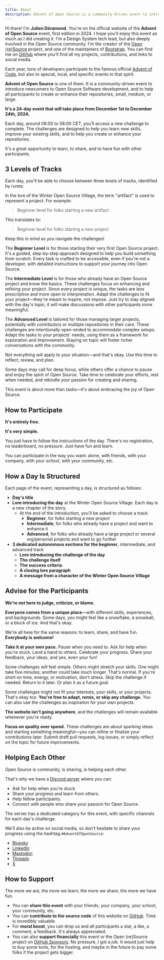 ```yaml
---
title: About
description: Advent of Open Source is a community-driven event to introduce newcomers to Open Source Software development, and to help all participants to create or enhance their repositories.
---
```



Hi there! I'm **Julien Déramond**. You're on the official website of the **Advent of Open Source** event, first edition in 2024. I hope you'll enjoy this event as much as I did creating it.
I'm a Design System tech lead, but also deeply involved in the Open Source community. I'm the creator of the [Open \{re\}Source](https://openresource.dev) project, and one of the maintainers of [Bootstrap](https://getbootstrap.com). You can find me on [GitHub](https://github.com/julien-deramond) where you'll find all my projects, contributions, and links to social media.

Each year, tons of developers participate to the famous official [Advent of Code](https://adventofcode.com), but also to special, local, and specific events in that spirit.

**Advent of Open Source** is one of them. It is a community-driven event to introduce newcomers to Open Source Software development, and to help all participants to create or enhance their repositories, small, medium, or large.

**It's a 24-day event that will take place from December 1st to December 24th, 2024.**

Each day, around 06:00 to 08:00 CET, you'll access a new challenge to complete. The challenges are designed to help you learn new skills, improve your existing skills, and to help you create or enhance your repositories.

It's a great opportunity to learn, to share, and to have fun with other participants.

## 3 Levels of Tracks

Each day, you'll be able to choose between three levels of tracks, identified by runes:

<Runes />

<Aside>
In the lore of the Winter Open Source Village, the term "artifact" is used to represent a project. For example:

> Beginner level for folks starting a new artifact

This translates to:

> Beginner level for folks starting a new project

Keep this in mind as you navigate the challenges!

</Aside>

The **Beginner Level** is for those starting their very first Open Source project. It's a guided, step-by-step approach designed to help you build something from scratch. Every task is crafted to be accessible, even if you're not a developer, with detailed instructions to support your journey into Open Source.

The **Intermediate Level** is for those who already have an Open Source project and know the basics. These challenges focus on enhancing and refining your project. Since every project is unique, the tasks are less prescriptive and more open to interpretation. Adapt the challenges to fit your project—they're meant to inspire, not impose. Just try to stay aligned with the day's topic; it will make discussions with other participants more meaningful.

The **Advanced Level** is tailored for those managing larger projects, potentially with contributors or multiple repositories in their care. These challenges are intentionally open-ended to accommodate complex setups. Adapt the tasks to your projects' needs, using them as a framework for exploration and improvement. Staying on topic will foster richer conversations with the community.

Not everything will apply to your situation—and that's okay. Use this time to reflect, review, and plan.

Some days may call for deep focus, while others offer a chance to pause and enjoy the spirit of Open Source. Take time to celebrate your efforts, rest when needed, and rekindle your passion for creating and sharing.

This event is about more than tasks—it's about embracing the joy of Open Source.

## How to Participate

**It's entirely free.**

**It's very simple.**

You just have to follow the instructions of the day. There's no registration, no leaderboard, no pressure. Just have fun and learn.

You can participate in the way you want: alone, with friends, with your company, with your school, with your community, etc.

## How a Day Is Structured

Each page of the event, representing a day, is structured as follows:
- **Day's title**
- **Lore introducing the day** at the Winter Open Source Village. Each day is a new chapter of the story.
  - At the end of the introduction, you'll be asked to choose a track:
    - **Beginner**, for folks starting a new project
    - **Intermediate**, for folks who already have a project and want to enhance it
    - **Advanced**, for folks who already have a large project or several org/personal projects and want to go further
- **3 dedicated autonomous sections for the beginner**, intermediate, and advanced track
  - **Lore introducing the challenge of the day**
  - **The challenge itself**
  - **The success criteria**
  - **A closing lore paragraph**
  - **A message from a character of the Winter Open Source Village**

## Advise for the Participants

**We're not here to judge, criticize, or blame.**

**Everyone comes from a unique place**—with different skills, experiences, and backgrounds. Some days, you might feel like a snowflake, a snowball, or a block of ice. And that's okay.

We're all here for the same reasons: to learn, share, and have fun. **Everybody is welcome!**

**Take it at your own pace.** Pause when you need to. Ask for help when you're stuck. Lend a hand to others. Celebrate your progress. Share your feedback, your ideas, and yes, even your fun!

Some challenges will feel simple. Others might stretch your skills. One might take five minutes; another could take much longer. That's normal. If you're short on time, energy, or motivation, don't stress. Skip the challenge if needed. Return to it later. Or plan it as a future goal.

Some challenges might not fit your interests, your skills, or your projects. That's okay too. **You're free to adapt, remix, or skip any challenge.** You can also use the challenges as inspiration for your own projects.

**The website isn't going anywhere**, and the challenges will remain available whenever you're ready.

**Focus on quality over speed.** These challenges are about sparking ideas and starting something meaningful—you can refine or finalize your contributions later. Submit draft pull requests, log issues, or simply reflect on the topic for future improvements.

## Helping Each Other

Open Source is community, is sharing, is helping each other.

That's why we have a [Discord server](https://discord.gg/fpUDwEMGwE) where you can:
- Ask for help when you're stuck.
- Share your progress and learn from others.
- Help fellow participants.
- Connect with people who share your passion for Open Source.

The server has a dedicated category for this event, with specific channels for each day's challenge.

We'll also be active on social media, so don't hesitate to share your progress using the hashtag `#AdventOfOpenSource`:
- [Bluesky](https://bsky.app/profile/openresource.dev)
- [LinkedIn](https://linkedin.com/company/open-re-source/)
- [Mastodon](https://fosstodon.org/@openresource)
- [Threads](https://www.threads.net/@openresource)
- [X](https://x.com/open_resource)

## How to Support

The more we are, the more we learn, the more we share, the more we have fun.

* You can **share this event** with your friends, your company, your school, your community, etc.
* You can **contribute to the source code** of this website on [GitHub](https://github.com/Open-reSource/adventofopensource.com). Time is incredibly valuable.
* For **moral boost**, you can drop us and all participants a star, a like, a comment, a feedback. It's always appreciated.
* You can also **support financially** this event or the Open \{re\}Source project on [GitHub Sponsors](https://github.com/sponsors/Open-reSource). No pressure, I got a job. It would just help to buy some tools, for the hosting, and maybe in the future to pay some folks if the project gets bigger.
